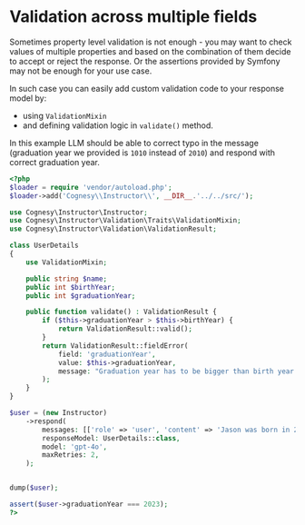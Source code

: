 # Validation across multiple fields

Sometimes property level validation is not enough - you may want to check values of multiple
properties and based on the combination of them decide to accept or reject the response.
Or the assertions provided by Symfony may not be enough for your use case.

In such case you can easily add custom validation code to your response model by:
- using `ValidationMixin`
- and defining validation logic in `validate()` method.

In this example LLM should be able to correct typo in the message (graduation year we provided
is `1010` instead of `2010`) and respond with correct graduation year.

```php
<?php
$loader = require 'vendor/autoload.php';
$loader->add('Cognesy\\Instructor\\', __DIR__.'../../src/');

use Cognesy\Instructor\Instructor;
use Cognesy\Instructor\Validation\Traits\ValidationMixin;
use Cognesy\Instructor\Validation\ValidationResult;

class UserDetails
{
    use ValidationMixin;

    public string $name;
    public int $birthYear;
    public int $graduationYear;

    public function validate() : ValidationResult {
        if ($this->graduationYear > $this->birthYear) {
            return ValidationResult::valid();
        }
        return ValidationResult::fieldError(
            field: 'graduationYear',
            value: $this->graduationYear,
            message: "Graduation year has to be bigger than birth year."
        );
    }
}

$user = (new Instructor)
    ->respond(
        messages: [['role' => 'user', 'content' => 'Jason was born in 2000 and graduated in 1023.']],
        responseModel: UserDetails::class,
        model: 'gpt-4o',
        maxRetries: 2,
    );


dump($user);

assert($user->graduationYear === 2023);
?>
```